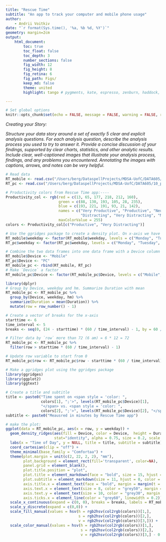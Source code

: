 ```yaml
---
title: "Rescue Time"
subtitle: "An app to track your computer and mobile phone usage"
author:
    - Andrii Voitkiv
date: "`r format(Sys.time(), '%a, %b %d, %Y')`"
geometry: margin=2cm
output:
    html_document:
        toc: true
        toc_float: false
        toc_depth: 3
        number_sections: false
        fig_width: 12
        fig_height: 8
        fig_retina: 6
        fig_path: Figs/
        keep_md: false
        theme: united
        highlight: tango # pygments, kate, espresso, zenburn, haddock, textmate

---
```



```r
# Set global options
knitr::opts_chunk$set(echo = FALSE, message = FALSE, warning = FALSE, results='asis')
```

_Creating your Story:_

_Structure your data story around a set of exactly 5 clear and explicit analysis questions._
_For each analysis question, describe the analysis process you used to try to answer it._
_Provide a concise discussion of your findings, supported by clear charts, statistics, and other analytic results. Include clear, well-captioned images that illustrate your analysis process, findings, and any problems you encountered. Annotating the images with captions, arrows, and notes can be very helpful._

```r
# Read data
RT_mobile <- read.csv("/Users/berg/DataspellProjects/MDSA-UofC/DATA605/10_project/data/rescuetime-minute-grouped-mobile.csv")
RT_pc <- read.csv("/Users/berg/DataspellProjects/MDSA-UofC/DATA605/10_project/data/rescuetime-minute-grouped-pc.csv")
```

```r
# Productivity colors from Rescue Time app:----
Productivity_col <- rgb(red = c(13, 65, 177, 218, 212, 160),
                        green = c(88, 130, 193, 105, 28, 235),
                        blue = c(193, 221, 191, 93, 21, 142),
                        names = c("Very Productive", "Productive", "Neutral",
                                  "Distracting", "Very Distracting", "Mobile Phone"),
                        maxColorValue = 255)
colors <- Productivity_col[c("Productive", "Very Distracting")]
```

```r
# Use the ggridges package to create a density plot. On x-axis we have the 'hm' variable, which is the hour and minute of the day. On the y-axis use day names. Plot both mobile and pc Duration.
RT_mobile$weekday <- factor(RT_mobile$weekday, levels = c("Monday", "Tuesday", "Wednesday", "Thursday", "Friday", "Saturday", "Sunday"))
RT_pc$weekday <- factor(RT_pc$weekday, levels = c("Monday", "Tuesday", "Wednesday", "Thursday", "Friday", "Saturday", "Sunday"))
```

```r
# Combine the two data frames into one data frame with a Device column that I lost during the grouping process
RT_mobile$Device <- "Mobile"
RT_pc$Device <- "PC"
RT_mobile_pc <- rbind(RT_mobile, RT_pc)
# Make `Device` a factor
RT_mobile_pc$Device <- factor(RT_mobile_pc$Device, levels = c("Mobile", "PC"))
```

```r
library(dplyr)
# Group by Device, weekday and hm. Summarize Duration with mean
RT_mobile_pc <- RT_mobile_pc %>%
  group_by(Device, weekday, hm) %>%
  summarize(Duration = mean(Duration)) %>%
  mutate(row = row_number() - 1)
```
```r
# Create a vector of breaks for the x-axis
starttime <- 6
time_interval <- 5
breaks <- seq(0, (24 - starttime) * (60 / time_interval) - 1, by = 60 / time_interval)

# Filter data by `row` more than 72 (6 am) = 6 * 12 = 72
RT_mobile_pc <- RT_mobile_pc %>%
  filter(row > starttime * (60 / time_interval) - 1)

# Update row variable to start from 0
RT_mobile_pc$row <- RT_mobile_pc$row - starttime * (60 / time_interval)
```




```r
# Make a ggridges plot using the ggridges package
library(ggridges)
library(ggplot2)
library(ggtext)

# Create a title and subtitle
title <- paste0("Time spent on <span style = 'color: ",
                colors[1], ";'>", levels(RT_mobile_pc$Device)[1],
                "</span> vs. <span style = 'color: ",
                colors[2], ";'>", levels(RT_mobile_pc$Device)[2], "</span>")
subtitle <- paste0("Meausred in minutes by Rescue Time app")

# make the plot:
ggplot(data = RT_mobile_pc, aes(x = row, y = weekday)) +
  geom_density_ridges(aes(fill = Device, color = Device,  height = Duration),
                      stat="identity", alpha = 0.75, size = 0.2, scale = 0.9, show.legend = FALSE) +
  labs(x = "Time of Day", y = NULL, title = title, subtitle = subtitle) +
  coord_cartesian(clip = "off") +
  theme_minimal(base_family = "Comfortaa") +
  theme(plot.margin = unit(c(2, 22, 2, 2), "mm"),
        plot.background = element_rect(fill='transparent', color=NA),
        panel.grid = element_blank(),
        plot.title.position = "plot",
        plot.title = element_markdown(face = "bold", size = 15, hjust = 0, color = "grey10"),
        plot.subtitle = element_markdown(size = 11, hjust = 0, color = "grey20", margin = margin(b = 20)),
        axis.title.x = element_text(face = "bold", margin = margin(t = 6), color = "grey40", size = 10),
        axis.text.x = element_text(size = 8, color = "grey50", margin = margin(t = 5)),
        axis.text.y = element_text(size = 10, color = "grey30", margin = margin(r = 5), vjust = 0),
        axis.ticks.x = element_line(color = "grey60", linewidth = 0.2)) +
  scale_x_continuous(expand = c(0, 0), breaks = breaks, labels = RT_mobile_pc$hm[breaks + 1]) +
  scale_y_discrete(expand = c(0,0)) +
  scale_fill_manual(values = hsv(h = rgb2hsv(col2rgb(colors))[1,],
                                 s = rgb2hsv(col2rgb(colors))[2,],
                                 v = rgb2hsv(col2rgb(colors))[3,])) +
  scale_color_manual(values = hsv(h = rgb2hsv(col2rgb(colors))[1,],
                                  s = rgb2hsv(col2rgb(colors))[2,],
                                  v = rgb2hsv(col2rgb(colors))[3,] - 0.1))

```





